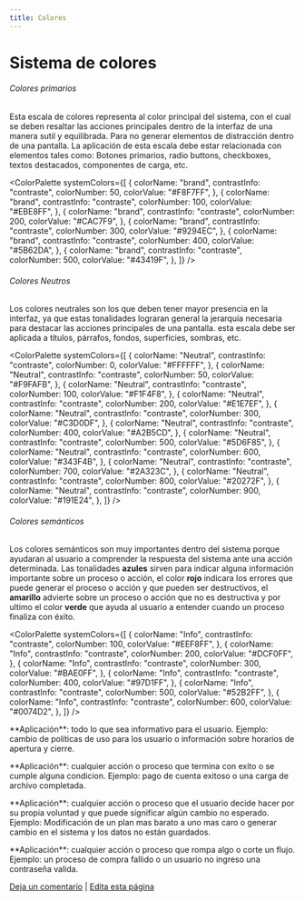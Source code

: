 ```yaml
---
title: Colores
---
```


<BreadCrumb />

# Sistema de colores

###### Colores primarios

Esta escala de colores representa al color principal del sistema, con el cual se deben resaltar las acciones principales dentro de la interfaz de una manera sutil y equilibrada. Para no generar elementos de distracción dentro de una pantalla. La aplicación de esta escala debe estar relacionada con elementos tales como: Botones primarios, radio buttons, checkboxes, textos destacados, componentes de carga, etc.

<ColorPalette
  systemColors={[
    {
      colorName: "brand",
      contrastInfo: "contraste",
      colorNumber: 50,
      colorValue: "#F8F7FF",
    },
    {
      colorName: "brand",
      contrastInfo: "contraste",
      colorNumber: 100,
      colorValue: "#EBE8FF",
    },
    {
      colorName: "brand",
      contrastInfo: "contraste",
      colorNumber: 200,
      colorValue: "#CAC7F9",
    },
    {
      colorName: "brand",
      contrastInfo: "contraste",
      colorNumber: 300,
      colorValue: "#9294EC",
    },
    {
      colorName: "brand",
      contrastInfo: "contraste",
      colorNumber: 400,
      colorValue: "#5B62DA",
    },
    {
      colorName: "brand",
      contrastInfo: "contraste",
      colorNumber: 500,
      colorValue: "#43419F",
    },
  ]}
/>

###### Colores Neutros

Los colores neutrales son los que deben tener mayor presencia en la interfaz, ya que estas tonalidades lograran general la jerarquía necesaria para destacar las acciones principales de una pantalla. esta escala debe ser aplicada a títulos, párrafos, fondos, superficies, sombras, etc.

<ColorPalette
  systemColors={[
    {
      colorName: "Neutral",
      contrastInfo: "contraste",
      colorNumber: 0,
      colorValue: "#FFFFFF",
    },
    {
      colorName: "Neutral",
      contrastInfo: "contraste",
      colorNumber: 50,
      colorValue: "#F9FAFB",
    },
    {
      colorName: "Neutral",
      contrastInfo: "contraste",
      colorNumber: 100,
      colorValue: "#F1F4F8",
    },
    {
      colorName: "Neutral",
      contrastInfo: "contraste",
      colorNumber: 200,
      colorValue: "#E1E7EF",
    },
    {
      colorName: "Neutral",
      contrastInfo: "contraste",
      colorNumber: 300,
      colorValue: "#C3D0DF",
    },
    {
      colorName: "Neutral",
      contrastInfo: "contraste",
      colorNumber: 400,
      colorValue: "#A2B5CD",
    },
    {
      colorName: "Neutral",
      contrastInfo: "contraste",
      colorNumber: 500,
      colorValue: "#5D6F85",
    },
    {
      colorName: "Neutral",
      contrastInfo: "contraste",
      colorNumber: 600,
      colorValue: "#343F4B",
    },
    {
      colorName: "Neutral",
      contrastInfo: "contraste",
      colorNumber: 700,
      colorValue: "#2A323C",
    },
    {
      colorName: "Neutral",
      contrastInfo: "contraste",
      colorNumber: 800,
      colorValue: "#20272F",
    },
    {
      colorName: "Neutral",
      contrastInfo: "contraste",
      colorNumber: 900,
      colorValue: "#191E24",
    },
  ]}
/>

###### Colores semánticos

Los colores semánticos son muy importantes dentro del sistema porque ayudaran al usuario a comprender la respuesta del sistema ante una acción determinada. Las tonalidades **azules** sirven para indicar alguna información importante sobre un proceso o acción, el color **rojo** indicara los errores que puede generar el proceso o acción y que pueden ser destructivos, el **amarillo** advierte sobre un proceso o acción que no es destructiva y por ultimo el color **verde** que ayuda al usuario a entender cuando un proceso finaliza con éxito.

<div className="colorPaletteGroup">

<ColorPalette
  systemColors={[
    {
      colorName: "Info",
      contrastInfo: "contraste",
      colorNumber: 100,
      colorValue: "#EEF8FF",
    },
    {
      colorName: "Info",
      contrastInfo: "contraste",
      colorNumber: 200,
      colorValue: "#DCF0FF",
    },
    {
      colorName: "Info",
      contrastInfo: "contraste",
      colorNumber: 300,
      colorValue: "#BAE0FF",
    },
    {
      colorName: "Info",
      contrastInfo: "contraste",
      colorNumber: 400,
      colorValue: "#97D1FF",
    },
    {
      colorName: "Info",
      contrastInfo: "contraste",
      colorNumber: 500,
      colorValue: "#52B2FF",
    },
    {
      colorName: "Info",
      contrastInfo: "contraste",
      colorNumber: 600,
      colorValue: "#0074D2",
    },
  ]}
/>
<p>**Aplicación**: todo lo que sea informativo para el usuario. Ejemplo: cambio de políticas de uso para los usuario o información sobre horarios de apertura y cierre.</p>
<ColorPalette
  systemColors={[
    {
      colorName: "Success",
      contrastInfo: "contraste",
      colorNumber: 100,
      colorValue: "#EAFAF2",
    },
    {
      colorName: "Success",
      contrastInfo: "contraste",
      colorNumber: 200,
      colorValue: "#D5F3E4",
    },
    {
      colorName: "Success",
      contrastInfo: "contraste",
      colorNumber: 300,
      colorValue: "#ABE8C9",
    },
    {
      colorName: "Success",
      contrastInfo: "contraste",
      colorNumber: 400,
      colorValue: "#81DCAF",
    },
    {
      colorName: "Success",
      contrastInfo: "contraste",
      colorNumber: 500,
      colorValue: "#2DC579",
    },
    {
      colorName: "Success",
      contrastInfo: "contraste",
      colorNumber: 600,
      colorValue: "#1B8650",
    },
  ]}
/>
<p>**Aplicación**: cualquier acción o proceso que termina con exito o se cumple alguna condicion. Ejemplo: pago de cuenta exitoso o una carga de archivo completada.</p>
<ColorPalette
  systemColors={[
    {
      colorName: "Warning",
      contrastInfo: "contraste",
      colorNumber: 100,
      colorValue: "#FFF8E9",
    },
    {
      colorName: "Warning",
      contrastInfo: "contraste",
      colorNumber: 200,
      colorValue: "#FFEFD3",
    },
    {
      colorName: "Warning",
      contrastInfo: "contraste",
      colorNumber: 300,
      colorValue: "#FEDFA7",
    },
    {
      colorName: "Warning",
      contrastInfo: "contraste",
      colorNumber: 400,
      colorValue: "#FED07A",
    },
    {
      colorName: "Warning",
      contrastInfo: "contraste",
      colorNumber: 500,
      colorValue: "#FDB022",
    },
    {
      colorName: "Warning",
      contrastInfo: "contraste",
      colorNumber: 600,
      colorValue: "#9E6701",
    },
  ]}
/>
<p>**Aplicación**: cualquier acción o proceso que el usuario decide hacer por su propia voluntad y que puede significar algún cambio no esperado. Ejemplo: Modificación de un plan mas barato a uno mas caro o generar cambio en el sistema y los datos no están guardados.</p>
<ColorPalette
  systemColors={[
    {
      colorName: "Error",
      contrastInfo: "contraste",
      colorNumber: 100,
      colorValue: "#FFEFEE",
    },
    {
      colorName: "Error",
      contrastInfo: "contraste",
      colorNumber: 200,
      colorValue: "#FEDFDC",
    },
    {
      colorName: "Error",
      contrastInfo: "contraste",
      colorNumber: 300,
      colorValue: "#FDBEBA",
    },
    {
      colorName: "Error",
      contrastInfo: "contraste",
      colorNumber: 400,
      colorValue: "#FB9E97",
    },
    {
      colorName: "Error",
      contrastInfo: "contraste",
      colorNumber: 500,
      colorValue: "#F95D52",
    },
    {
      colorName: "Warning",
      contrastInfo: "contraste",
      colorNumber: 600,
      colorValue: "#B4271F",
    },
  ]}
/>
<p>**Aplicación**: cualquier acción o proceso que rompa algo o corte un flujo. Ejemplo: un proceso de compra fallido o un usuario no ingreso una contraseña valida.</p>
</div >

<div className="comment-container">
  <a href={"http://"}>Deja un comentario</a> <span>|</span>
  <a href={"http://"}>Edita esta página</a>
</div>
